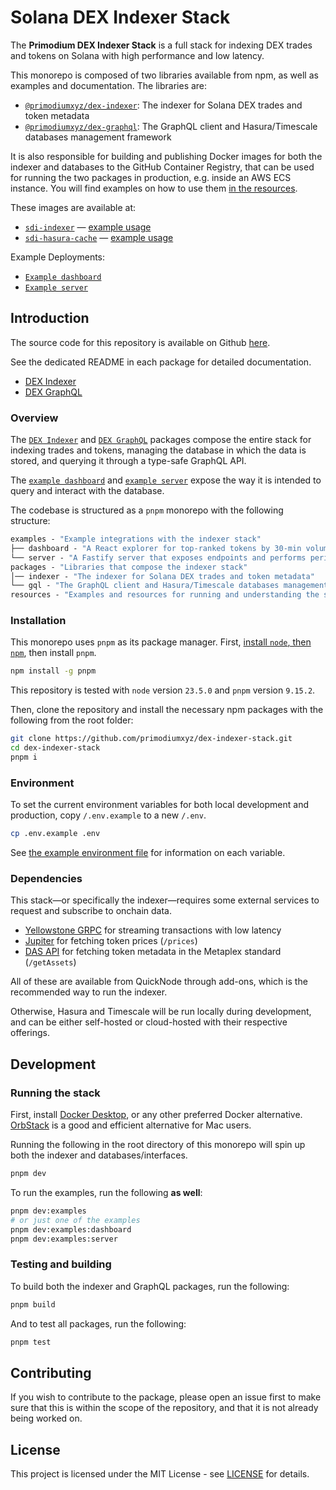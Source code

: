 # Solana DEX Indexer Stack

The **Primodium DEX Indexer Stack** is a full stack for indexing DEX trades and
tokens on Solana with high performance and low latency.

This monorepo is composed of two libraries available from npm, as well as
examples and documentation. The libraries are:

- [`@primodiumxyz/dex-indexer`](https://www.npmjs.com/package/@primodiumxyz/dex-indexer):
  The indexer for Solana DEX trades and token metadata
- [`@primodiumxyz/dex-graphql`](https://www.npmjs.com/package/@primodiumxyz/dex-graphql):
  The GraphQL client and Hasura/Timescale databases management framework

It is also responsible for building and publishing Docker images for both the
indexer and databases to the GitHub Container Registry, that can be used for
running the two packages in production, e.g. inside an AWS ECS instance. You
will find examples on how to use them
[in the resources](https://github.com/primodiumxyz/dex-indexer-stack/blob/main/resources/).

These images are available at:

- [`sdi-indexer`](https://github.com/primodiumxyz/dex-indexer-stack/pkgs/container/sdi-indexer)
  — [example usage](./resources/indexer.docker-compose.yaml)
- [`sdi-hasura-cache`](https://github.com/primodiumxyz/dex-indexer-stack/pkgs/container/sdi-hasura-cache)
  — [example usage](./resources/hasura.docker-compose.yaml)

Example Deployments:

- [`Example dashboard`](./examples/dashboard/README.md)
- [`Example server`](./examples/server/README.md)

## Introduction

The source code for this repository is available on Github
[here](https://github.com/primodiumxyz/dex-indexer-stack).

See the dedicated README in each package for detailed documentation.

- [DEX Indexer](./dex-indexer/indexer.mdx)
- [DEX GraphQL](./dex-indexer/graphql.mdx)

### Overview

The
[`DEX Indexer`](https://github.com/primodiumxyz/dex-indexer-stack/blob/main/packages/indexer/README.md)
and
[`DEX GraphQL`](https://github.com/primodiumxyz/dex-indexer-stack/blob/main/packages/gql/README.md)
packages compose the entire stack for indexing trades and tokens, managing the
database in which the data is stored, and querying it through a type-safe
GraphQL API.

The
[`example dashboard`](https://github.com/primodiumxyz/dex-indexer-stack/blob/main/examples/dashboard/README.md)
and
[`example server`](https://github.com/primodiumxyz/dex-indexer-stack/blob/main/examples/server/README.md)
expose the way it is intended to query and interact with the database.

The codebase is structured as a `pnpm` monorepo with the following structure:

```ml
examples - "Example integrations with the indexer stack"
├── dashboard - "A React explorer for top-ranked tokens by 30-min volume, with price and candlestick charts"
└── server - "A Fastify server that exposes endpoints and performs periodic tasks on the database"
packages - "Libraries that compose the indexer stack"
│── indexer - "The indexer for Solana DEX trades and token metadata"
└── gql - "The GraphQL client and Hasura/Timescale databases management framework"
resources - "Examples and resources for running and understanding the stack"
```

### Installation

This monorepo uses `pnpm` as its package manager. First,
[install `node`, then `npm`](https://docs.npmjs.com/downloading-and-installing-node-js-and-npm),
then install `pnpm`.

```bash
npm install -g pnpm
```

This repository is tested with `node` version `23.5.0` and `pnpm` version
`9.15.2`.

Then, clone the repository and install the necessary npm packages with the
following from the root folder:

```bash
git clone https://github.com/primodiumxyz/dex-indexer-stack.git
cd dex-indexer-stack
pnpm i
```

### Environment

To set the current environment variables for both local development and
production, copy `/.env.example` to a new `/.env`.

```bash
cp .env.example .env
```

See
[the example environment file](https://github.com/primodiumxyz/dex-indexer-stack/blob/main/.env.example)
for information on each variable.

### Dependencies

This stack—or specifically the indexer—requires some external services to
request and subscribe to onchain data.

- [Yellowstone GRPC](https://github.com/rpcpool/yellowstone-grpc) for streaming
  transactions with low latency
- [Jupiter](https://station.jup.ag/docs/apis/price-api-v2) for fetching token
  prices (`/prices`)
- [DAS API](https://developers.metaplex.com/das-api) for fetching token metadata
  in the Metaplex standard (`/getAssets`)

All of these are available from QuickNode through add-ons, which is the
recommended way to run the indexer.

Otherwise, Hasura and Timescale will be run locally during development, and can
be either self-hosted or cloud-hosted with their respective offerings.

## Development

### Running the stack

First, install
[Docker Desktop](https://www.docker.com/products/docker-desktop/), or any other
preferred Docker alternative. [OrbStack](https://orbstack.dev/) is a good and
efficient alternative for Mac users.

Running the following in the root directory of this monorepo will spin up both
the indexer and databases/interfaces.

```bash
pnpm dev
```

To run the examples, run the following **as well**:

```bash
pnpm dev:examples
# or just one of the examples
pnpm dev:examples:dashboard
pnpm dev:examples:server
```

### Testing and building

To build both the indexer and GraphQL packages, run the following:

```bash
pnpm build
```

And to test all packages, run the following:

```bash
pnpm test
```

## Contributing

If you wish to contribute to the package, please open an issue first to make
sure that this is within the scope of the repository, and that it is not already
being worked on.

## License

This project is licensed under the MIT License - see
[LICENSE](https://github.com/primodiumxyz/dex-indexer-stack/blob/main/LICENSE)
for details.
